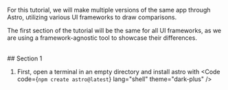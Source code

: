 
For this tutorial, we will make multiple versions of the same app through Astro, utilizing various UI frameworks to draw comparisons.

The first section of the tutorial will be the same for all UI frameworks, as we are using a framework-agnostic tool to showcase their differences.

<br/>
## Section 1
<br />

1. First, open a terminal in an empty directory and install astro with <Code code={`npm create astro@latest`} lang="shell" theme="dark-plus" />